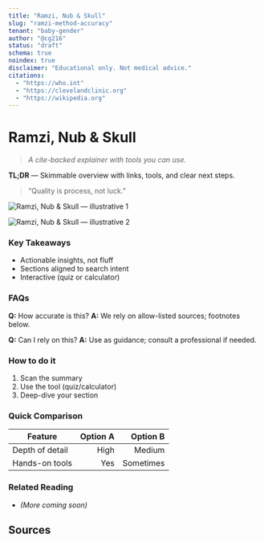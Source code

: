 ```yaml
---
title: "Ramzi, Nub & Skull"
slug: "ramzi-method-accuracy"
tenant: "baby-gender"
author: "@cg216"
status: "draft"
schema: true
noindex: true
disclaimer: "Educational only. Not medical advice."
citations:
  - "https://who.int"
  - "https://clevelandclinic.org"
  - "https://wikipedia.org"
---
```


# Ramzi, Nub & Skull

> _A cite-backed explainer with tools you can use._

**TL;DR** — Skimmable overview with links, tools, and clear next steps.

> “Quality is process, not luck.”

![Ramzi, Nub & Skull — illustrative 1](/images/ramzi-method-accuracy-1.jpg)

![Ramzi, Nub & Skull — illustrative 2](/images/ramzi-method-accuracy-2.jpg)

### Key Takeaways
- Actionable insights, not fluff
- Sections aligned to search intent
- Interactive (quiz or calculator)

### FAQs
**Q:** How accurate is this?
**A:** We rely on allow-listed sources; footnotes below.

**Q:** Can I rely on this?
**A:** Use as guidance; consult a professional if needed.

### How to do it
1. Scan the summary
2. Use the tool (quiz/calculator)
3. Deep-dive your section

### Quick Comparison
| Feature | Option A | Option B |
|---|---:|---:|
| Depth of detail | High | Medium |
| Hands-on tools | Yes | Sometimes |

<Calculator data='{"id":"percent-change","title":"Percent Change","formula":"((new-old)/old)*100","fields":["old","new"],"units":"%"}' />


### Related Reading
- _(More coming soon)_

<!-- disclaimer: This article is for educational purposes and not medical advice. -->

## Sources
[1]: https://who.int  
[2]: https://clevelandclinic.org  
[3]: https://wikipedia.org  

